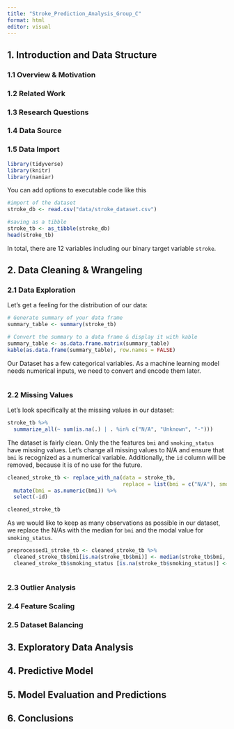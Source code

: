 ```yaml
---
title: "Stroke_Prediction_Analysis_Group_C"
format: html
editor: visual
---
```


## 1. Introduction and Data Structure

### 1.1 Overview & Motivation

### 1.2 Related Work

### 1.3 Research Questions

### 1.4 Data Source

### 1.5 Data Import
```r
library(tidyverse)
library(knitr)
library(naniar)
```

You can add options to executable code like this

```r
#import of the dataset
stroke_db <- read.csv("data/stroke_dataset.csv")

#saving as a tibble
stroke_tb <- as_tibble(stroke_db)
head(stroke_tb)
```

In total, there are 12 variables including our binary target variable `stroke`.

## 2. Data Cleaning & Wrangeling

### 2.1 Data Exploration 

Let's get a feeling for the distribution of our data:
```r
# Generate summary of your data frame
summary_table <- summary(stroke_tb)

# Convert the summary to a data frame & display it with kable
summary_table <- as.data.frame.matrix(summary_table)
kable(as.data.frame(summary_table), row.names = FALSE)

```
Our Dataset has a few categorical variables. As a machine learning model needs numerical inputs, we need to convert and encode them later. 



```r

``` 

### 2.2 Missing Values
Let's look specifically at the missing values in our dataset:

```r
stroke_tb %>%
  summarize_all(~ sum(is.na(.) | . %in% c("N/A", "Unknown", "-")))
```
The dataset is fairly clean. Only the the features `bmi` and `smoking_status` have missing values. Let's change all missing values to  N/A and ensure that `bmi` is recognized as a numerical variable. Additionally, the `id` column will be removed, because it is of no use for the future. 
```r
cleaned_stroke_tb <- replace_with_na(data = stroke_tb, 
                                     replace = list(bmi = c("N/A"), smoking_status = c("Unknown"))) %>%
  mutate(bmi = as.numeric(bmi)) %>%
  select(-id)

cleaned_stroke_tb
```

As we would like to keep as many observations as possible in our dataset, we replace the N/As with the median for `bmi` and the modal value for `smoking_status`.
```r
preprocessed1_stroke_tb <- cleaned_stroke_tb %>%
  cleaned_stroke_tb$bmi[is.na(stroke_tb$bmi)] <- median(stroke_tb$bmi, na.rm = TRUE) %>%
  cleaned_stroke_tb$smoking_status [is.na(stroke_tb$smoking_status)] <- 


```

```r

```


### 2.3 Outlier Analysis

### 2.4 Feature Scaling

### 2.5 Dataset Balancing

## 3. Exploratory Data Analysis

## 4. Predictive Model

## 5. Model Evaluation and Predictions

## 6. Conclusions
